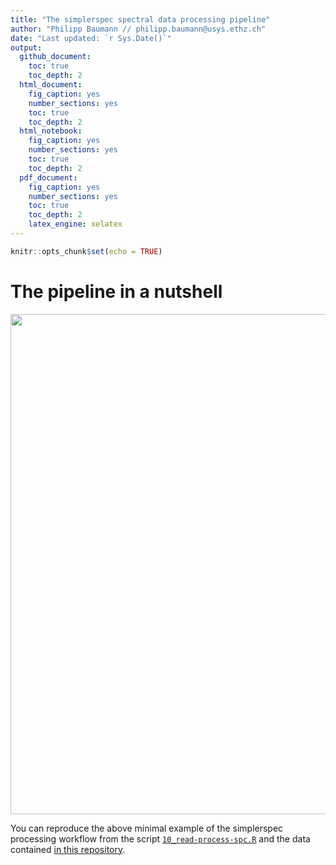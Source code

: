 ```yaml
---
title: "The simplerspec spectral data processing pipeline"
author: "Philipp Baumann // philipp.baumann@usys.ethz.ch"
date: "Last updated: `r Sys.Date()`"
output:
  github_document:
    toc: true
    toc_depth: 2
  html_document:
    fig_caption: yes
    number_sections: yes
    toc: true
    toc_depth: 2
  html_notebook:
    fig_caption: yes
    number_sections: yes
    toc: true
    toc_depth: 2
  pdf_document:
    fig_caption: yes
    number_sections: yes
    toc: true
    toc_depth: 2
    latex_engine: xelatex
---
```


```r
knitr::opts_chunk$set(echo = TRUE)
```

# The pipeline in a nutshell

<a href="https://github.com/philipp-baumann/spectro-platform-graphs/blob/master/simplerspec-read-proc-tibble.png"><img src="https://github.com/philipp-baumann/spectro-platform-graphs/blob/master/simplerspec-read-proc-tibble.png" width="800"/></a>

You can reproduce the above minimal example of the simplerspec processing workflow
from the script [`10_read-process-spc.R`](https://github.com/philipp-baumann/spectro-platform-graphs) 
and the data contained [in this repository](https://github.com/philipp-baumann/spectro-platform-graphs).